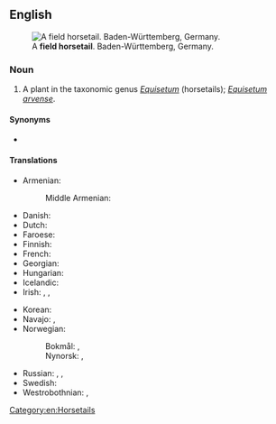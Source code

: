 ==English==
[[Image:20150420Equisetum palustre1.jpg|thumb|A '''field horsetail'''. Baden-Württemberg, Germany.]]

===Noun===
{{en-noun}}

# A plant in the taxonomic genus ''[[Equisetum]]'' (horsetails); ''[[Equisetum arvense]]''.

====Synonyms====
* {{l|en|common horsetail}}

====Translations====
{{trans-top|plant}}
* Armenian: {{t|hy|ձիաձետ դաշտային}}
*: Middle Armenian: {{t|axm|ամվաճ}}
* Danish: {{t|da|ager-padderok|c}}
* Dutch: {{t+|nl|heermoes|f|n}}
* Faroese: {{t|fo|kannubjølluvísa|f}}
* Finnish: {{t+|fi|peltokorte}}
* French: {{t|fr|prêle des champs|f}}
* Georgian: {{t|ka|შვიტურა}}
* Hungarian: {{t+|hu|mezei zsurló}}
* Icelandic: {{t+|is|klóelfting|f}}
* Irish: {{t|ga|scuab eich ghoirt|f}}, {{t|ga|eireaball capaill coiteann|m}}, {{t|ga|broimín|m}}
{{trans-mid}}
* Korean: {{t|ko|쇠뜨기}}
* Navajo: {{t|nv|ałtį́į́ʼ jikʼaashí áłtsʼózígíí}}, {{t|nv|ałtį́į́ʼ jikʼaashí}}
* Norwegian:
*: Bokmål: {{t|nb|kjerringrokk|m}}, {{t|nb|åkersnelle|m|f}}
*: Nynorsk: {{t|nn|kjerringrokk|m}}, {{t|nn|åkersnelle|f}}
* Russian: {{t|ru|хвощ полево́й|m}}, {{t|ru|хвощ обыкнове́нный|m}}, {{t|ru|толка́чик|m}}
* Swedish: {{t+|sv|åkerfräken|c}}
* Westrobothnian: {{t|gmq-bot|pyppelgräs|n}}, {{t|gmq-bot|gåspyppel|m}}
{{trans-bottom}}

[[Category:en:Horsetails]]